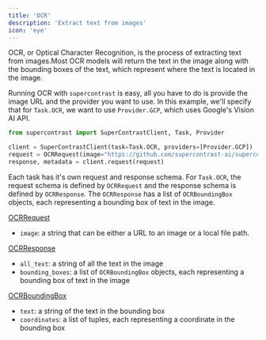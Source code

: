 ```yaml
---
title: 'OCR'
description: 'Extract text from images'
icon: 'eye'
---
```


OCR, or Optical Character Recognition, is the process of extracting text from images.Most OCR models will return the text in the image along with the bounding boxes of the text, which represent where the text is located in the image.

Running OCR with `supercontrast` is easy, all you have to do is provide the image URL and the provider you want to use.
In this example, we'll specify that for `Task.OCR`, we want to use `Provider.GCP`, which uses Google's Vision AI API.

```python
from supercontrast import SuperContrastClient, Task, Provider

client = SuperContrastClient(task=Task.OCR, providers=[Provider.GCP])
request = OCRRequest(image="https://github.com/supercontrast-ai/supercontrast/raw/main/tests/image/test_ocr.png")
response, metadata = client.request(request)
```

Each task has it's own request and response schema. For `Task.OCR`, the request schema is defined by `OCRRequest` and the response schema is defined by `OCRResponse`. The `OCRResponse` has a list of `OCRBoundingBox` objects, each representing a bounding box of text in the image.

[OCRRequest](https://github.com/supercontrast-ai/supercontrast/blob/main/src/supercontrast/task/types/ocr_types.py#L7)

- `image`: a string that can be either a URL to an image or a local file path.

[OCRResponse](https://github.com/supercontrast-ai/supercontrast/blob/main/src/supercontrast/task/types/ocr_types.py#L22)

- `all_text`: a string of all the text in the image
- `bounding_boxes`: a list of `OCRBoundingBox` objects, each representing a bounding box of text in the image

[OCRBoundingBox](https://github.com/supercontrast-ai/supercontrast/blob/main/src/supercontrast/task/types/ocr_types.py#L14)

- `text`: a string of the text in the bounding box
- `coordinates`: a list of tuples, each representing a coordinate in the bounding box